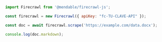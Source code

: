 ```js Node
import Firecrawl from '@mendable/firecrawl-js';

const firecrawl = new Firecrawl({ apiKey: "fc-TU-CLAVE-API" });

const doc = await firecrawl.scrape('https://example.com/data.docx');

console.log(doc.markdown);
```
